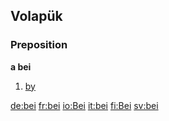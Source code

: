 ==Volapük==
===Preposition===
'''a bei'''
# [[by]]

[[de:bei]]
[[fr:bei]]
[[io:Bei]]
[[it:bei]]
[[fi:Bei]]
[[sv:bei]]